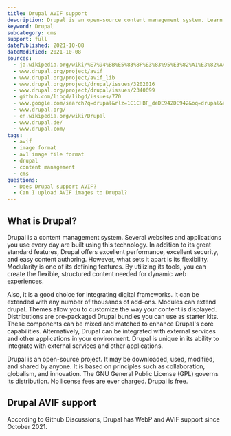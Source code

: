 ```yaml
---
title: Drupal AVIF support
description: Drupal is an open-source content management system. Learn how to use AVIF images within Drupal.
keyword: Drupal
subcategory: cms
support: full
datePublished: 2021-10-08
dateModified: 2021-10-08
sources:
  - ja.wikipedia.org/wiki/%E7%94%BB%E5%83%8F%E3%83%95%E3%82%A1%E3%82%A4%E3%83%AB%E3%83%95%E3%82%A9%E3%83%BC%E3%83%9E%E3%83%83%E3%83%88%E3%81%AE%E6%AF%94%E8%BC%83
  - www.drupal.org/project/avif
  - www.drupal.org/project/avif_lib
  - www.drupal.org/project/drupal/issues/3202016
  - www.drupal.org/project/drupal/issues/2340699
  - github.com/libgd/libgd/issues/770
  - www.google.com/search?q=drupal&rlz=1C1CHBF_deDE942DE942&oq=drupal&aqs=chrome..69i57j69i59j0i512l2j69i60l4.2008j0j7&sourceid=chrome&ie=UTF-8
  - www.drupal.org/
  - en.wikipedia.org/wiki/Drupal
  - www.drupal.de/
  - www.drupal.com/
tags:
  - avif
  - image format
  - av1 image file format
  - drupal
  - content management
  - cms
questions:
  - Does Drupal support AVIF?
  - Can I upload AVIF images to Drupal?
---
```


## What is Drupal?

Drupal is a content management system. Several websites and applications you use every day are built using this technology. In addition to its great standard features, Drupal offers excellent performance, excellent security, and easy content authoring. However, what sets it apart is its flexibility. Modularity is one of its defining features. By utilizing its tools, you can create the flexible, structured content needed for dynamic web experiences.

Also, it is a good choice for integrating digital frameworks. It can be extended with any number of thousands of add-ons. Modules can extend drupal. Themes allow you to customize the way your content is displayed. Distributions are pre-packaged Drupal bundles you can use as starter kits. These components can be mixed and matched to enhance Drupal's core capabilities. Alternatively, Drupal can be integrated with external services and other applications in your environment. Drupal is unique in its ability to integrate with external services and other applications.

Drupal is an open-source project. It may be downloaded, used, modified, and shared by anyone. It is based on principles such as collaboration, globalism, and innovation. The GNU General Public License (GPL) governs its distribution. No license fees are ever charged. Drupal is free.

## Drupal AVIF support

According to Github Discussions, Drupal has WebP and AVIF support since October 2021.
